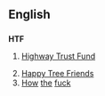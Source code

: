 ==English==

==={{initialism}}===
'''HTF'''

# {{US}} [[w:Highway Trust Fund|Highway Trust Fund]]
# [[Happy Tree Friends]]
# [[How]] [[the]] [[fuck]]